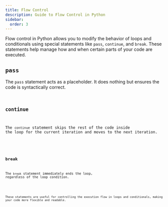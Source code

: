 ```yaml
---
title: Flow Control
description: Guide to Flow Control in Python
sidebar:
  order: 3
---
```



Flow control in Python allows you to modify the behavior of loops and conditionals using special statements like `pass`, `continue`, and `break`. These statements help manage how and when certain parts of your code are executed.

## `pass`

The `pass` statement acts as a placeholder. It does nothing but ensures the code is syntactically correct.

<Code 
code="
for letter in 'python':
&nbsp;&nbsp;&nbsp;&nbsp;if letter == 'h':
&nbsp;&nbsp;&nbsp;&nbsp;&nbsp;&nbsp;&nbsp;&nbsp;pass  # Does nothing
&nbsp;&nbsp;&nbsp;&nbsp;print(letter)
"
lang="py"
title="pass.py"
mark="highlights" />

## `continue`

The `continue` statement skips the rest of the code inside the loop for the current iteration and moves to the next iteration.

<Code 
code="
for number in range(5):
&nbsp;&nbsp;&nbsp;&nbsp;if number == 2:
&nbsp;&nbsp;&nbsp;&nbsp;&nbsp;&nbsp;&nbsp;&nbsp;continue  # Skips number 2
&nbsp;&nbsp;&nbsp;&nbsp;print(number)
"
lang="py"
title="continue.py"
mark="highlights" />

## `break`

The `break` statement immediately ends the loop, regardless of the loop condition.

<Code 
code="
for number in range(5):
&nbsp;&nbsp;&nbsp;&nbsp;if number == 3:
&nbsp;&nbsp;&nbsp;&nbsp;&nbsp;&nbsp;&nbsp;&nbsp;break  # Exits the loop when number is 3
&nbsp;&nbsp;&nbsp;&nbsp;print(number)
"
lang="py"
title="break.py"
mark="highlights" />

<Aside type="note">
These statements are useful for controlling the execution flow in loops and conditionals, making your code more flexible and readable.
</Aside>